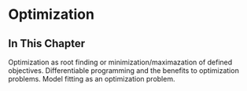 # Optimization

## In This Chapter

Optimization as root finding or minimization/maximazation of defined objectives. Differentiable programming and the benefits to optimization problems. Model fitting as an optimization problem.
